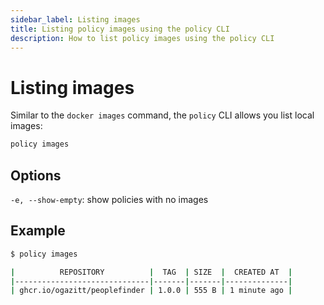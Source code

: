 ```yaml
---
sidebar_label: Listing images
title: Listing policy images using the policy CLI
description: How to list policy images using the policy CLI
---
```


# Listing images

Similar to the `docker images` command, the `policy` CLI allows you list local images:

```bash
policy images
```

## Options

`-e, --show-empty`: show policies with no images

## Example

```bash
$ policy images

|          REPOSITORY          |  TAG  | SIZE  |  CREATED AT  |
|------------------------------|-------|-------|--------------|
| ghcr.io/ogazitt/peoplefinder | 1.0.0 | 555 B | 1 minute ago |
```
